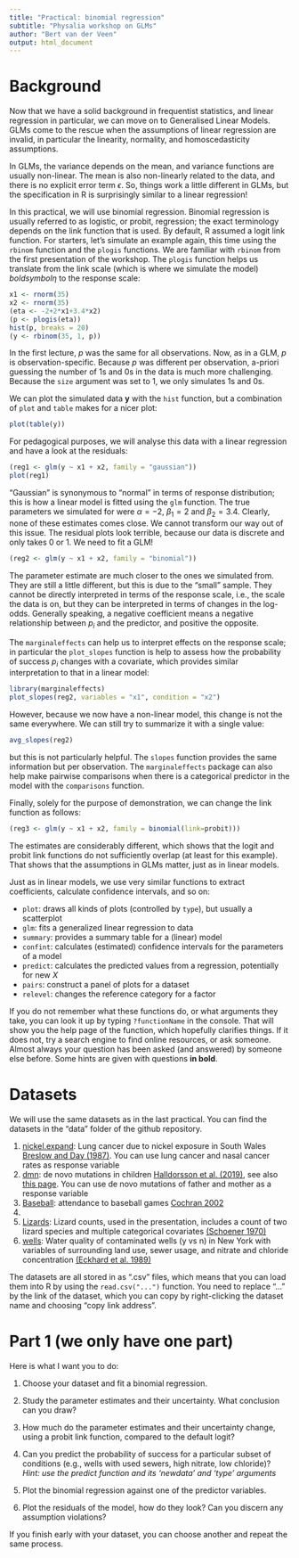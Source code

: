```yaml
---
title: "Practical: binomial regression"
subtitle: "Physalia workshop on GLMs"
author: "Bert van der Veen"
output: html_document
---
```


# Background

Now that we have a solid background in frequentist statistics, and linear regression in particular, we can move on to Generalised Linear Models. GLMs come to the rescue when the assumptions of linear regression are invalid, in particular the linearity, normality, and homoscedasticity assumptions. 

In GLMs, the variance depends on the mean, and variance functions are usually non-linear. The mean is also non-linearly related to the data, and there is no explicit error term $\epsilon$. So, things work a little different in GLMs, but the specification in R is surprisingly similar to a linear regression!

In this practical, we will use binomial regression. Binomial regression is usually referred to as logistic, or probit, regression; the exact terminology depends on the link function that is used. By default, R assumed a logit link function. For starters, let's simulate an example again, this time using the `rbinom` function and the `plogis` functions. We are familiar with `rbinom` from the first presentation of the workshop. The `plogis` function helps us translate from the link scale (which is where we simulate the model) $boldsymbol{\eta}$ to the response scale:

```r
x1 <- rnorm(35)
x2 <- rnorm(35)
(eta <- -2+2*x1+3.4*x2)
(p <- plogis(eta))
hist(p, breaks = 20)
(y <- rbinom(35, 1, p))
```

In the first lecture, $p$ was the same for all observations. Now, as in a GLM, $p$ is observation-specific. Because $p$ was different per observation, a-priori guessing the number of 1s and 0s in the data is much more challenging. Because the `size` argument was set to 1, we only simulates 1s and 0s. 

We can plot the simulated data $\textbf{y}$ with the `hist` function, but a combination of `plot` and `table` makes for a nicer plot:

```r
plot(table(y))
```

For pedagogical purposes, we will analyse this data with a linear regression and have a look at the residuals:

```r
(reg1 <- glm(y ~ x1 + x2, family = "gaussian"))
plot(reg1)
```
"Gaussian" is synonymous to "normal" in terms of response distribution; this is how a linear model is fitted using the `glm` function.
The true parameters we simulated for were $\alpha = -2$, $\beta_1 = 2$ and $\beta_2 = 3.4$. Clearly, none of these estimates comes close. We cannot transform our way out of this issue. The residual plots look terrible, because our data is discrete and only takes 0 or 1. We need to fit a GLM!

```r
(reg2 <- glm(y ~ x1 + x2, family = "binomial"))
```

The parameter estimate are much closer to the ones we simulated from. They are still a little different, but this is due to the "small" sample. They cannot be directly interpreted in terms of the response scale, i.e., the scale the data is on, but they can be interpreted in terms of changes in the log-odds. Generally speaking, a negative coefficient means a negative relationship between $p_i$ and the predictor, and positive the opposite.

The `marginaleffects` can help us to interpret effects on the response scale; in particular the `plot_slopes` function is help to assess how the probability of success $p_i$ changes with a covariate, which provides similar interpretation to that in a linear model:

```r
library(marginaleffects)
plot_slopes(reg2, variables = "x1", condition = "x2")
```

However, because we now have a non-linear model, this change is not the same everywhere. We can still try to summarize it with a single value:

```r
avg_slopes(reg2)
```

but this is not particularly helpful. The `slopes` function provides the same information but per observation. The `marginaleffects` package can also help make pairwise comparisons when there is a categorical predictor in the model with the `comparisons` function.

Finally, solely for the purpose of demonstration, we can change the link function as follows:

```r
(reg3 <- glm(y ~ x1 + x2, family = binomial(link=probit)))
```
The estimates are considerably different, which shows that the logit and probit link functions do not sufficiently overlap (at least for this example). That shows that the assumptions in GLMs matter, just as in linear models.

Just as in linear models, we use very similar functions to extract coefficients, calculate confidence intervals, and so on:

- `plot`: draws all kinds of plots (controlled by `type`), but usually a scatterplot
- `glm`: fits a generalized linear regression to data
- `summary`: provides a summary table for a (linear) model
- `confint`: calculates (estimated) confidence intervals for the parameters of a model
- `predict`: calculates the predicted values from a regression, potentially for new $X$
- `pairs`: construct a panel of plots for a dataset
- `relevel`: changes the reference category for a factor

If you do not remember what these functions do, or what arguments they take, you can look it up by typing `?functionName` in the console. That will show you the help page of the function, which hopefully clarifies things. If it does not, try a search engine to find online resources, or ask someone. Almost always your question has been asked (and answered) by someone else before. Some hints are given with questions **in bold**.

# Datasets

We will use the same datasets as in the last practical. You can find the datasets in the "data" folder of the github repository.

1. [nickel.expand](https://raw.githubusercontent.com/BertvanderVeen/GLM-workshop/refs/heads/main/data/nickel.expand.csv): Lung cancer due to nickel exposure in South Wales [Breslow and Day (1987)](https://pubmed.ncbi.nlm.nih.gov/3329634/). You can use lung cancer and nasal cancer rates as response variable
2. [dmn](https://raw.githubusercontent.com/BertvanderVeen/GLM-workshop/refs/heads/main/data/dmn.csv): de novo mutations in children [Halldorsson et al. (2019)](https://www.science.org/doi/10.1126/science.aau1043), see also [this page](https://mccoy-lab.github.io/hgv_modules/setup.html). You can use de novo mutations of father and mother as a response variable
3. [Baseball](https://raw.githubusercontent.com/BertvanderVeen/GLM-workshop/refs/heads/main/data/Baseball.csv): attendance to baseball games [Cochran 2002](https://jse.amstat.org/v10n2/datasets.cochran.html)
4. [OME]: Counts of correct identifications, used in the presentation ([MASS package](https://rdrr.io/cran/MASS/man/OME.html))
5. [Lizards](https://raw.githubusercontent.com/BertvanderVeen/GLM-workshop/refs/heads/main/data/lizards.csv): Lizard counts, used in the presentation, includes a count of two lizard species and multiple categorical covariates [(Schoener 1970)](https://esajournals.onlinelibrary.wiley.com/doi/10.2307/1935376)
6. [wells](https://raw.githubusercontent.com/BertvanderVeen/GLM-workshop/refs/heads/main/data/wells.csv): Water quality of contaminated wells (y vs n) in New York with variables of surrounding land use, sewer usage, and nitrate and chloride concentration [(Eckhard et al. 1989)](https://pubs.usgs.gov/publication/wri864142)
 
The datasets are all stored in as ".csv" files, which means that you can load them into R by using the `read.csv("...")` function. You need to replace "..." by the link of the dataset, which you can copy by right-clicking the dataset name and choosing "copy link address".

# Part 1 (we only have one part)

Here is what I want you to do:

1. Choose your dataset and fit a binomial regression.

2. Study the parameter estimates and their uncertainty. What conclusion can you draw?

3. How much do the parameter estimates and their uncertainty change, using a probit link function, compared to the default logit?

4. Can you predict the probability of success for a particular subset of conditions (e.g., wells with used sewers, high nitrate, low chloride)? *Hint: use the predict function and its 'newdata' and 'type' arguments*

5. Plot the binomial regression against one of the predictor variables.

6. Plot the residuals of the model, how do they look? Can you discern any assumption violations?

If you finish early with your dataset, you can choose another and repeat the same process.
